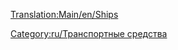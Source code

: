 [[Translation:Main/en/Ships]]{{en/-}}
{{en/Bilingual box| ru
| ---
| Articles relating to Ships, Docks and Ship management are listed here.}}


[[Category:ru/Транспортные средства]]
